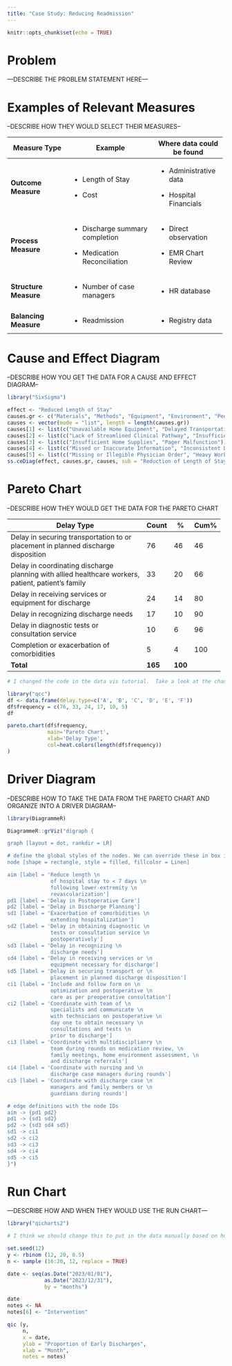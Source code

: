 ```yaml
---
title: "Case Study: Reducing Readmission"
---
```


```r
knitr::opts_chunk$set(echo = TRUE)
```

# Problem

---DESCRIBE THE PROBLEM STATEMENT HERE---

# Examples of Relevant Measures

--DESCRIBE HOW THEY WOULD SELECT THEIR MEASURES--

+-----------------------+----------------------------------+---------------------------+
| Measure Type          | Example                          | Where data could be found |
+=======================+==================================+===========================+
| **Outcome Measure**   | -   Length of Stay               | -   Administrative data   |
|                       |                                  |                           |
|                       | -   Cost                         | -   Hospital Financials   |
+-----------------------+----------------------------------+---------------------------+
| **Process Measure**   | -   Discharge summary completion | -   Direct observation    |
|                       |                                  |                           |
|                       | -   Medication Reconciliation    | -   EMR Chart Review      |
+-----------------------+----------------------------------+---------------------------+
| **Structure Measure** | -   Number of case managers      | -   HR database           |
+-----------------------+----------------------------------+---------------------------+
| **Balancing Measure** | -   Readmission                  | -   Registry data         |
+-----------------------+----------------------------------+---------------------------+

# **Cause and Effect Diagram**

--DESCRIBE HOW YOU GET THE DATA FOR A CAUSE AND EFFECT DIAGRAM--

```r
library("SixSigma")

effect <- "Reduced Length of Stay"
causes.gr <- c("Materials", "Methods", "Equipment", "Environment", "People")
causes <- vector(mode = "list", length = length(causes.gr))
causes[1] <- list(c("Unavailable Home Equipment", "Delayed Transportation", "Incomplete Orders"))
causes[2] <- list(c("Lack of Streamlined Clinical Pathway", "Insufficient Number of Personnel", "Delayed Coordination of Discharge"))
causes[3] <- list(c("Insufficient Home Supplies", "Pager Malfunction"))
causes[4] <- list(c("Missed or Inaccurate Information", "Inconsistent Discharge Rounds", "Inadequate Team Coordination"))
causes[5] <- list(c("Missing or Illegible Physician Order", "Heavy Workload for Discharge Cases", "Unavailable or Conflicting Work Times"))
ss.ceDiag(effect, causes.gr, causes, sub = "Reduction of Length of Stay Following Lower-Extremity Revascularization")
```

# **Pareto Chart**

--DESCRIBE HOW THEY WOULD GET THE DATA FOR THE PARETO CHART

+----------------------------------------------------------------------------------------------------+---------+---------+-------+
| Delay Type                                                                                         | Count   | \%      | Cum%  |
+====================================================================================================+=========+=========+=======+
| Delay in securing transportation to or placement in planned discharge disposition                  | 76      | 46      | 46    |
+----------------------------------------------------------------------------------------------------+---------+---------+-------+
| Delay in coordinating discharge planning with allied healthcare workers, patient, patient's family | 33      | 20      | 66    |
+----------------------------------------------------------------------------------------------------+---------+---------+-------+
| Delay in receiving services or equipment for discharge                                             | 24      | 14      | 80    |
+----------------------------------------------------------------------------------------------------+---------+---------+-------+
| Delay in recognizing discharge needs                                                               | 17      | 10      | 90    |
+----------------------------------------------------------------------------------------------------+---------+---------+-------+
| Delay in diagnostic tests or consultation service                                                  | 10      | 6       | 96    |
+----------------------------------------------------------------------------------------------------+---------+---------+-------+
| Completion or exacerbation of comorbidities                                                        | 5       | 4       | 100   |
+----------------------------------------------------------------------------------------------------+---------+---------+-------+
| **Total**                                                                                          | **165** | **100** |       |
+----------------------------------------------------------------------------------------------------+---------+---------+-------+

```r

# I changed the code in the data vis tutorial.  Take a look at the changes I made and see if you agree with them.  We should use the same code but just change the numbers

library("qcc")
df <- data.frame(delay.type=c('A', 'B', 'C', 'D', 'E', 'F'))
df$frequency = c(76, 33, 24, 17, 10, 5)
df

pareto.chart(df$frequency,
             main='Pareto Chart',
             xlab='Delay Type',
             col=heat.colors(length(df$frequency))
)

```

# **Driver Diagram**

--DESCRIBE HOW TO TAKE THE DATA FROM THE PARETO CHART AND ORGANIZE INTO A DRIVER DIAGRAM--

```r
library(DiagrammeR)

DiagrammeR::grViz("digraph {

graph [layout = dot, rankdir = LR]

# define the global styles of the nodes. We can override these in box if we wish
node [shape = rectangle, style = filled, fillcolor = Linen]

aim [label = 'Reduce length \n 
              of hospital stay to < 7 days \n 
              following lower-extremity \n 
              revascularization']
pd1 [label = 'Delay in Postoperative Care']
pd2 [label = 'Delay in Discharge Planning']
sd1 [label = 'Exacerbation of comorbidities \n
              extending hospitalization']
sd2 [label = 'Delay in obtaining diagnostic \n
              tests or consultation service \n
              postoperatively']
sd3 [label = 'Delay in recognizing \n
              discharge needs']
sd4 [label = 'Delay in receiving services or \n
              equipment necessary for discharge']
sd5 [label = 'Delay in securing transport or \n
              placement in planned discharge disposition']
ci1 [label = 'Include and follow form on \n
              optimization and postoperative \n
              care as per preoperative consultation']
ci2 [label = 'Coordinate with team of \n
              specialists and communicate \n
              with technicians on postoperative \n
              day one to obtain necessary \n
              consultations and tests \n
              prior to discharge']
ci3 [label = 'Coordinate with multidisciplianry \n
              team during rounds on medication review, \n
              family meetings, home environment assessment, \n
              and discharge referrals']
ci4 [label = 'Coordinate with nursing and \n
              discharge case managers during rounds']
ci5 [label = 'Coordinate with discharge case \n
              managers and family members or \n
              guardians during rounds']

# edge definitions with the node IDs
aim -> {pd1 pd2}
pd1 -> {sd1 sd2}
pd2 -> {sd3 sd4 sd5}
sd1 -> ci1
sd2 -> ci2
sd3 -> ci3
sd4 -> ci4
sd5 -> ci5
}")

```

# **Run Chart**

---DESCRIBE HOW AND WHEN THEY WOULD USE THE RUN CHART---

```r

library("qicharts2")

# I think we should change this to put in the data manually based on how it was collected.  We could even show how to manipulate and summarize the raw patient level data.

set.seed(12)
y <- rbinom (12, 20, 0.5)
n <- sample (16:20, 12, replace = TRUE)

date <- seq(as.Date("2023/01/01"),
            as.Date("2023/12/31"),
            by = "months")

date
notes <- NA
notes[6] <- "Intervention"

qic (y, 
     n,
     x = date,
     ylab = "Proportion of Early Discharges",
     xlab = "Month",
     notes = notes)

```
